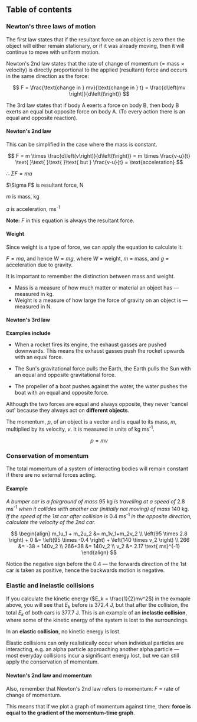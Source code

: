 
## Table of contents

### Newton's three laws of motion

<Callout emoji="1️⃣">

The first law states that if the resultant force on an object is zero then the object will either remain stationary, or if it was already moving, then it will continue to move with uniform motion.

</Callout>

<Callout emoji="2️⃣">

Newton's 2nd law states that the rate of change of momentum (= mass $\times$ velocity) is directly proportional to the applied (resultant) force and occurs in the same direction as the force:

$$
F = \frac{\text{change in } mv}{\text{change in } t} = \frac{d\left(mv \right)}{d\left(t\right)}
$$

</Callout>

<Callout emoji="3️⃣">

The 3rd law states that if body A exerts a force on body B, then body B exerts an equal but opposite force on body A. (To every action there is an equal and opposite reaction).

</Callout>

#### Newton's 2nd law

This can be simplified in the case where the mass is constant.

$$
F = m \times \frac{d\left(v\right)}{d\left(t\right)} = m \times \frac{v-u}{t} \text{ }\text{ }\text{ }\text{ but } \frac{v-u}{t} = \text{acceleration}
$$

&#8756; $\Sigma F = ma$

<Columns left="where, ">
$\Sigma F$ is resultant force, N

$m$ is mass, kg

$a$ is acceleration, ms<sup>-1</sup>

</Columns>

**Note:** $F$ in this equation is always the resultant force.

#### Weight

Since weight is a type of force, we can apply the equation to calculate it:

$F = ma$, and hence $W = mg$, where $W$ = weight, $m$ = mass, and $g$ = acceleration due to gravity.

It is important to remember the distinction between mass and weight.

- Mass is a measure of how much matter or material an object has &mdash; measured in kg.
- Weight is a measure of how large the force of gravity on an object is &mdash; measured in N.

#### Newton's 3rd law

**Examples include**

- When a rocket fires its engine, the exhaust gasses are pushed downwards. This means the exhaust gasses push the rocket upwards with an equal force.

- The Sun&apos;s gravitational force pulls the Earth, the Earth pulls the Sun with an equal and opposite gravitational force.

- The propeller of a boat pushes against the water, the water pushes the boat with an equal and opposite force.

<Callout emoji="💡">

Although the two forces are equal and always opposite, they never 'cancel out' because they always act on **different objects**.

</Callout>

The momentum, $p$, of an object is a vector and is equal to its mass, $m$, multiplied by its velocity, $v$. It is measured in units of kg ms<sup>-1</sup>.

$$
p=mv
$$

### Conservation of momentum

<Callout emoji="✏️">

The total momentum of a system of interacting bodies will remain constant if there are no external forces acting.

</Callout>

#### Example

_A bumper car is a fairground of mass_ 95 kg _is travelling at a speed of_ 2.8 ms<sup>-1</sup> _when it collides with another car (initially not moving) of mass_ 140 kg. _If the speed of the 1st car after collision is_ 0.4 ms<sup>-1</sup> _in the opposite direction, calculate the velocity of the 2nd car._

$$
\begin{align}
m_1u_1 + m_2u_2 &= m_1v_1+m_2v_2 \\
\left(95 \times 2.8 \right) + 0 &= \left(95 \times -0.4 \right) + \left(140 \times v_2 \right) \\
266 &= -38 + 140v_2 \\
266+38 &= 140v_2 \\
v_2 &= 2.17 \text{ ms}^{-1}
\end{align}
$$

Notice the negative sign before the 0.4 &mdash; the forwards direction of the 1st car is taken as positive, hence the backwards motion is negative.

### Elastic and inelastic collisions

If you calculate the kinetic energy ($E_k = \frac{1}{2}mv^2$) in the exmaple above, you will see that $E_k$ before is 372.4 J, but that after the collision, the total $E_k$ of both cars is 377.7 J. This is an example of an **inelastic collision**, where some of the kinetic energy of the system is lost to the surroundings.

In an **elastic collision**, no kinetic energy is lost.

Elastic collisions can only realistically occur when individual particles are interacting, e.g. an alpha particle approaching another alpha particle &mdash; most everyday collisions incur a significant energy lost, but we can still apply the conservation of momentum.

#### Newton's 2nd law and momentum

Also, remember that Newton's 2nd law refers to momentum: $F$ = rate of change of momentum.

This means that if we plot a graph of momentum against time, then: **force is equal to the gradient of the momentum-time graph**.
